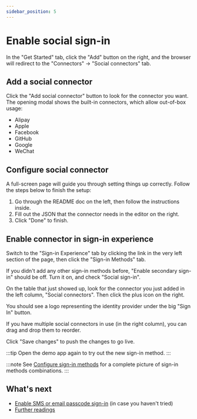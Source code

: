 ```yaml
---
sidebar_position: 5
---
```



# Enable social sign-in

In the "Get Started" tab, click the "Add" button on the right, and the browser will redirect to the "Connectors" -> "Social connectors" tab.

<ConnectorsIntro />

## Add a social connector

Click the "Add social connector" button to look for the connector you want. The opening modal shows the built-in connectors, which allow out-of-box usage:

- Alipay
- Apple
- Facebook
- GitHub
- Google
- WeChat

<ConnectorsWip />

## Configure social connector

A full-screen page will guide you through setting things up correctly. Follow the steps below to finish the setup:

1. Go through the README doc on the left, then follow the instructions inside.
2. Fill out the JSON that the connector needs in the editor on the right.
3. Click "Done" to finish.

## Enable connector in sign-in experience

Switch to the "Sign-in Experience" tab by clicking the link in the very left section of the page, then click the "Sign-in Methods" tab.

If you didn't add any other sign-in methods before, "Enable secondary sign-in" should be off. Turn it on, and check "Social sign-in".

On the table that just showed up, look for the connector you just added in the left column, "Social connectors". Then click the plus icon on the right.

You should see a logo representing the identity provider under the big "Sign In" button.

If you have multiple social connectors in use (in the right column), you can drag and drop them to reorder.

Click "Save changes" to push the changes to go live.

:::tip
Open the demo app again to try out the new sign-in method.
:::

:::note
See [Configure sign-in methods](../../recipes/customize-sie/configure-sign-in-methods.mdx) for a complete picture of sign-in methods combinations.
:::

## What's next

- [Enable SMS or email passcode sign-in](./enable-passcode-sign-in.mdx) (in case you haven't tried)
- [Further readings](./further-readings.md)
